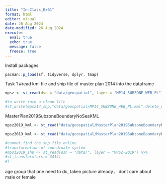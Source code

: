 ```yaml
---
title: "In-Class_Ex01"
format: html
editor: visual
date: 26 Aug 2024
date-modified: 26 Aug 2024
execute: 
  eval: true
  echo: true
  message: false
  freeze: true
---
```


Install packages

```r
pacman::p_load(sf, tidyverse, dplyr, tmap)
```

Task 1 #read kml file and ship file of master plan 2014 into the dataframe

```r

mpsz <- st_read(dsn = "data/geospatial", layer = "MP14_SUBZONE_WEB_PL")

```

```r
#to write into a clean file
#st_write(mpsz14_shp,"data/geospatial/MP14_SUBZONE_WEB_PL.kml",delete_dsn=TRUE)
```

MasterPlan2019SubzoneBoundaryNoSeaKML

```r

mpsz2019_kml <- st_read("data/geospatial/MasterPlan2019SubzoneBoundaryNoSeaKML.kml")

```

```r
mpsz2019_kml <- st_read("data/geospatial/MasterPlan2019SubzoneBoundaryNoSeaKML.kml")

```
```r
#cannot find the shp file online
#transformation of coordinate system
#mpsz2019_shp <- st_read(dsn = "data/", layer = "MPSZ-2019") %>%
#st_transform(crs = 3414)
#)
```

age group that one need to do, taken picture already， dont care about male or female
